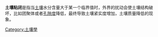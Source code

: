 {{unreferenced|time=2017-03-05T11:24:29+00:00}}
'''土壤粘闭'''是指当[[土壤|土壤]]水分含量大于某一个临界值时，外界的扰动会使土壤结构破坏，比如团聚体或者[[孔隙度|孔隙度]]降低，最终导致土壤紧实度增加，土壤质量降低的现象。
{{科學小作品}}
[[Category:土壤學|Category:土壤學]]